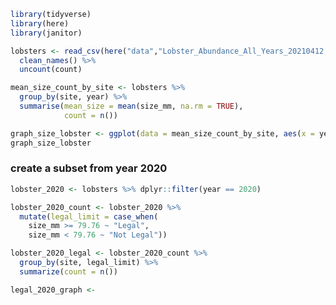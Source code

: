 
```r
library(tidyverse)
library(here)
library(janitor)
```





```r
lobsters <- read_csv(here("data","Lobster_Abundance_All_Years_20210412.csv"), na = c("-99999", "")) %>%  
  clean_names() %>% 
  uncount(count)

```

```r
mean_size_count_by_site <- lobsters %>%
  group_by(site, year) %>%
  summarise(mean_size = mean(size_mm, na.rm = TRUE),
            count = n())

graph_size_lobster <- ggplot(data = mean_size_count_by_site, aes(x = year, y = count)) + geom_point(aes(color = site))
graph_size_lobster
```

### create a subset from year 2020
```r
lobster_2020 <- lobsters %>% dplyr::filter(year == 2020)

lobster_2020_count <- lobster_2020 %>% 
  mutate(legal_limit = case_when(
    size_mm >= 79.76 ~ "Legal",
    size_mm < 79.76 ~ "Not Legal"))

lobster_2020_legal <- lobster_2020_count %>% 
  group_by(site, legal_limit) %>% 
  summarize(count = n())

legal_2020_graph <- 
```

